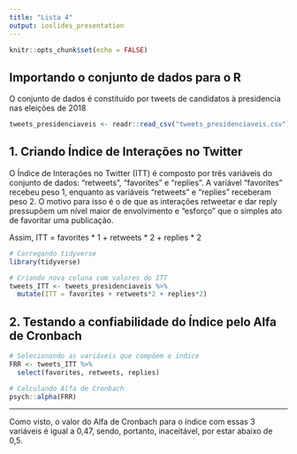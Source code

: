 ```yaml
---
title: "Lista 4"
output: ioslides_presentation
---
```


```r
knitr::opts_chunk$set(echo = FALSE)
```

## Importando o conjunto de dados para o R

O conjunto de dados é constituído por tweets de candidatos à presidencia nas eleições de 2018
```r
tweets_presidenciaveis <- readr::read_csv("tweets_presidenciaveis.csv")
```

## 1. Criando Índice de Interações no Twitter

O Índice de Interações no Twitter (ITT) é composto por três variáveis do conjunto de dados: "retweets", "favorites" e "replies". A variável "favorites" recebeu peso 1, enquanto as variáveis "retweets" e "replies" receberam peso 2. O motivo para isso é o de que as interações retweetar e dar reply pressupõem um nível maior de envolvimento e "esforço" que o simples ato de favoritar uma publicação. 

Assim, ITT = favorites * 1 + retweets * 2 + replies * 2

```r
# Carregando tidyverse
library(tidyverse)

# Criando nova coluna com valores do ITT
tweets_ITT <- tweets_presidenciaveis %>%
  mutate(ITT = favorites + retweets*2 + replies*2) 
```

## 2. Testando a confiabilidade do Índice pelo Alfa de Cronbach
```r
# Selecionando as variáveis que compõem o índice
FRR <- tweets_ITT %>%
  select(favorites, retweets, replies)

# Calculando Alfa de Cronbach 
psych::alpha(FRR)

```

---
Como visto, o valor do Alfa de Cronbach para o índice com essas 3 variáveis é igual a 0,47, sendo, portanto, inaceitável, por estar abaixo de 0,5.

